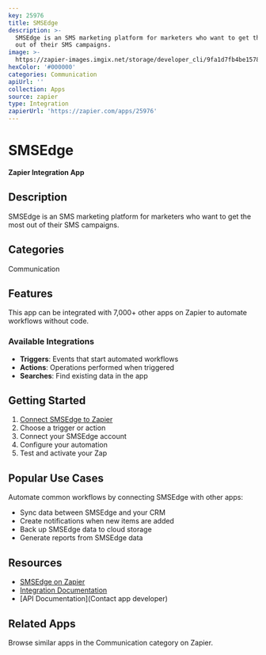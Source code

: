 ```yaml
---
key: 25976
title: SMSEdge
description: >-
  SMSEdge is an SMS marketing platform for marketers who want to get the most
  out of their SMS campaigns.
image: >-
  https://zapier-images.imgix.net/storage/developer_cli/9fa1d7fb4be15781070cefa5d26168a8.png?auto=format%2Ccompress&ixlib=python-3.0.0&q=50
hexColor: '#000000'
categories: Communication
apiUrl: ''
collection: Apps
source: zapier
type: Integration
zapierUrl: 'https://zapier.com/apps/25976'
---
```

# SMSEdge

**Zapier Integration App**

## Description

SMSEdge is an SMS marketing platform for marketers who want to get the most out of their SMS campaigns.

## Categories

Communication

## Features

This app can be integrated with 7,000+ other apps on Zapier to automate workflows without code.

### Available Integrations

- **Triggers**: Events that start automated workflows
- **Actions**: Operations performed when triggered
- **Searches**: Find existing data in the app

## Getting Started

1. [Connect SMSEdge to Zapier](https://zapier.com/apps/25976)
2. Choose a trigger or action
3. Connect your SMSEdge account
4. Configure your automation
5. Test and activate your Zap

## Popular Use Cases

Automate common workflows by connecting SMSEdge with other apps:

- Sync data between SMSEdge and your CRM
- Create notifications when new items are added
- Back up SMSEdge data to cloud storage
- Generate reports from SMSEdge data

## Resources

- [SMSEdge on Zapier](https://zapier.com/apps/25976)
- [Integration Documentation](https://zapier.com/apps/25976/integrations)
- [API Documentation](Contact app developer)

## Related Apps

Browse similar apps in the Communication category on Zapier.
